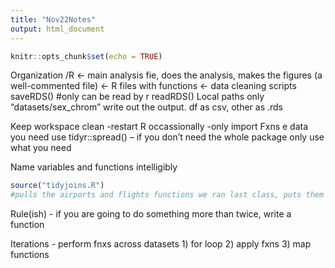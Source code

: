 ```yaml
---
title: "Nov22Notes"
output: html_document
---
```


```r
knitr::opts_chunk$set(echo = TRUE)
```

Organization
  /R <- main analysis fie, does the analysis, makes the figures (a well-commented file)
    <- R files with functions
    <- data cleaning scripts
      saveRDS() #only can be read by r
      readRDS()
Local paths only "datasets/sex_chrom" write out the output. df as csv, other as .rds

Keep workspace clean
-restart R occassionally
-only import Fxns e data you need
use tidyr::spread() -- if you don't need the whole package only use what you need 

Name variables and functions intelligibly

```r
source("tidyjoins.R")
#pulls the airports and flights functions we ran last class, puts them all in the environment 
```


Rule(ish)
- if you are going to do something more than twice, write a function


Iterations
- perform fnxs across datasets
1) for loop
2) apply fxns
3) map functions

